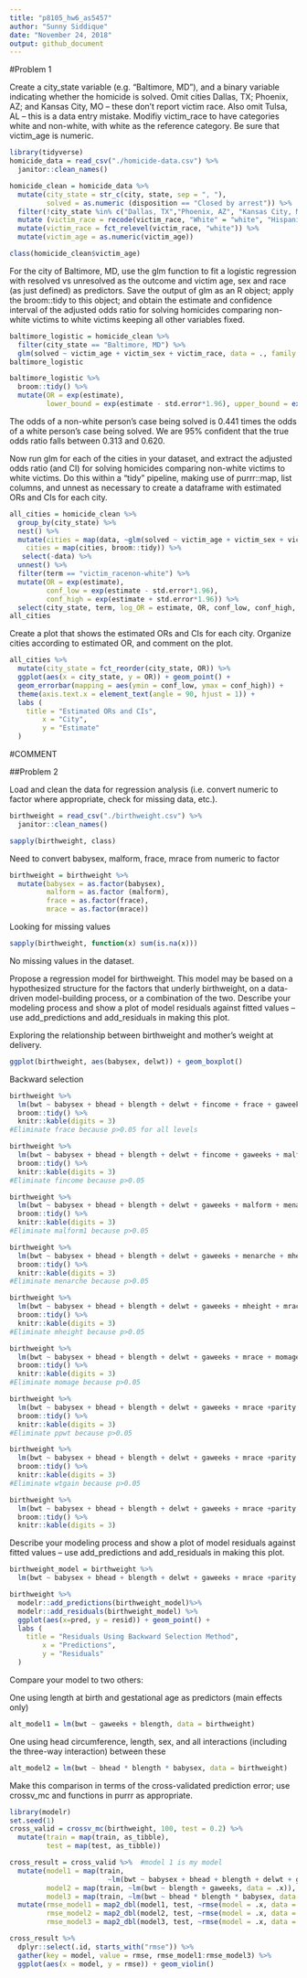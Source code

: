 ```yaml
---
title: "p8105_hw6_as5457"
author: "Sunny Siddique"
date: "November 24, 2018"
output: github_document
---
```


#Problem 1

Create a city_state variable (e.g. “Baltimore, MD”), and a binary variable indicating whether the homicide is solved. Omit cities Dallas, TX; Phoenix, AZ; and Kansas City, MO – these don’t report victim race. Also omit Tulsa, AL – this is a data entry mistake. Modifiy victim_race to have categories white and non-white, with white as the reference category. Be sure that  victim_age is numeric.

```r
library(tidyverse)
homicide_data = read_csv("./homicide-data.csv") %>% 
  janitor::clean_names()
```

```r
homicide_clean = homicide_data %>% 
  mutate(city_state = str_c(city, state, sep = ", "),
         solved = as.numeric (disposition == "Closed by arrest")) %>% 
  filter(!city_state %in% c("Dallas, TX","Phoenix, AZ", "Kansas City, MO", "Tulsa, AL")) %>% 
  mutate (victim_race = recode(victim_race, "White" = "white", "Hispanic" = "non-white", "Other" = "non-white", "Black" = "non-white", "Asian" = "non-white")) %>% 
  mutate(victim_race = fct_relevel(victim_race, "white")) %>% 
  mutate(victim_age = as.numeric(victim_age))
```


```r
class(homicide_clean$victim_age)
```

For the city of Baltimore, MD, use the glm function to fit a logistic regression with resolved vs unresolved as the outcome and victim age, sex and race (as just defined) as predictors. Save the output of glm as an R object; apply the broom::tidy to this object; and obtain the estimate and confidence interval of the adjusted odds ratio for solving homicides comparing non-white victims to white victims keeping all other variables fixed.


```r
baltimore_logistic = homicide_clean %>% 
  filter(city_state == "Baltimore, MD") %>% 
  glm(solved ~ victim_age + victim_sex + victim_race, data = ., family = binomial())
baltimore_logistic
```

```r
baltimore_logistic %>% 
  broom::tidy() %>% 
  mutate(OR = exp(estimate),
         lower_bound = exp(estimate - std.error*1.96), upper_bound = exp(estimate + std.error*1.96))
```

The odds of a non-white person's case being solved is 0.441 times the odds of a white person's case being solved. We are 95% confident that the true odds ratio falls between 0.313 and 0.620.

Now run glm for each of the cities in your dataset, and extract the adjusted odds ratio (and CI) for solving homicides comparing non-white victims to white victims. Do this within a “tidy” pipeline, making use of purrr::map, list columns, and unnest as necessary to create a dataframe with estimated ORs and CIs for each city.


```r
all_cities = homicide_clean %>% 
  group_by(city_state) %>% 
  nest() %>% 
  mutate(cities = map(data, ~glm(solved ~ victim_age + victim_sex + victim_race, data = .x, family = binomial())),
    cities = map(cities, broom::tidy)) %>% 
   select(-data) %>% 
  unnest() %>% 
  filter(term == "victim_racenon-white") %>% 
  mutate(OR = exp(estimate),
         conf_low = exp(estimate - std.error*1.96),
         conf_high = exp(estimate + std.error*1.96)) %>%
  select(city_state, term, log_OR = estimate, OR, conf_low, conf_high, p.value)
all_cities
```


Create a plot that shows the estimated ORs and CIs for each city. Organize cities according to estimated OR, and comment on the plot.

```r
all_cities %>% 
  mutate(city_state = fct_reorder(city_state, OR)) %>%
  ggplot(aes(x = city_state, y = OR)) + geom_point() +
  geom_errorbar(mapping = aes(ymin = conf_low, ymax = conf_high)) +
  theme(axis.text.x = element_text(angle = 90, hjust = 1)) +
  labs (
    title = "Estimated ORs and CIs",
        x = "City",
        y = "Estimate"
  )
```

#COMMENT

##Problem 2

Load and clean the data for regression analysis (i.e. convert numeric to factor where appropriate, check for missing data, etc.).

```r
birthweight = read_csv("./birthweight.csv") %>% 
  janitor::clean_names()
```

```r
sapply(birthweight, class)
```

Need to convert babysex, malform, frace, mrace from numeric to factor

```r
birthweight = birthweight %>% 
  mutate(babysex = as.factor(babysex), 
         malform = as.factor (malform),
         frace = as.factor(frace), 
         mrace = as.factor(mrace))
```

Looking for missing values 

```r
sapply(birthweight, function(x) sum(is.na(x)))
```

No missing values in the dataset. 

Propose a regression model for birthweight. This model may be based on a hypothesized structure for the factors that underly birthweight, on a data-driven model-building process, or a combination of the two. Describe your modeling process and show a plot of model residuals against fitted values – use add_predictions and add_residuals in making this plot.


Exploring the relationship between birthweight and mother's weight at delivery.
```r
ggplot(birthweight, aes(babysex, delwt)) + geom_boxplot()
```

Backward selection

```r
birthweight %>% 
  lm(bwt ~ babysex + bhead + blength + delwt + fincome + frace + gaweeks + malform + menarche + mheight + mrace + momage +parity + pnumlbw + pnumsga +ppbmi + ppwt + smoken + wtgain, data = .) %>% 
  broom::tidy() %>% 
  knitr::kable(digits = 3)
#Eliminate frace because p>0.05 for all levels

birthweight %>% 
  lm(bwt ~ babysex + bhead + blength + delwt + fincome + gaweeks + malform + menarche + mheight + mrace + momage +parity + pnumlbw + pnumsga +ppbmi + ppwt + smoken + wtgain, data = .) %>% 
  broom::tidy() %>% 
  knitr::kable(digits = 3)
#Eliminate fincome because p>0.05

birthweight %>% 
  lm(bwt ~ babysex + bhead + blength + delwt + gaweeks + malform + menarche + mheight + mrace + momage +parity + pnumlbw + pnumsga +ppbmi + ppwt + smoken + wtgain, data = .) %>% 
  broom::tidy() %>% 
  knitr::kable(digits = 3)
#Eliminate malform1 because p>0.05

birthweight %>% 
  lm(bwt ~ babysex + bhead + blength + delwt + gaweeks + menarche + mheight + mrace + momage +parity + pnumlbw + pnumsga +ppbmi + ppwt + smoken + wtgain, data = .) %>% 
  broom::tidy() %>% 
  knitr::kable(digits = 3)
#Eliminate menarche because p>0.05

birthweight %>% 
  lm(bwt ~ babysex + bhead + blength + delwt + gaweeks + mheight + mrace + momage +parity + pnumlbw + pnumsga +ppbmi + ppwt + smoken + wtgain, data = .) %>% 
  broom::tidy() %>% 
  knitr::kable(digits = 3)
#Eliminate mheight because p>0.05

birthweight %>% 
  lm(bwt ~ babysex + bhead + blength + delwt + gaweeks + mrace + momage +parity + pnumlbw + pnumsga +ppbmi + ppwt + smoken + wtgain, data = .) %>% 
  broom::tidy() %>% 
  knitr::kable(digits = 3)
#Eliminate momage because p>0.05

birthweight %>% 
  lm(bwt ~ babysex + bhead + blength + delwt + gaweeks + mrace +parity + pnumlbw + pnumsga +ppbmi + ppwt + smoken + wtgain, data = .) %>% 
  broom::tidy() %>% 
  knitr::kable(digits = 3)
#Eliminate ppwt because p>0.05

birthweight %>% 
  lm(bwt ~ babysex + bhead + blength + delwt + gaweeks + mrace +parity + pnumlbw + pnumsga +ppbmi + smoken + wtgain, data = .) %>% 
  broom::tidy() %>% 
  knitr::kable(digits = 3)
#Eliminate wtgain because p>0.05

birthweight %>% 
  lm(bwt ~ babysex + bhead + blength + delwt + gaweeks + mrace +parity + pnumlbw + pnumsga +ppbmi + smoken, data = .) %>% 
  broom::tidy() %>% 
  knitr::kable(digits = 3)
```

Describe your modeling process and show a plot of model residuals against fitted values – use add_predictions and add_residuals in making this plot.

```r
birthweight_model = birthweight %>% 
  lm(bwt ~ babysex + bhead + blength + delwt + gaweeks + mrace +parity + pnumlbw + pnumsga +ppbmi + smoken, data = .)

birthweight %>% 
  modelr::add_predictions(birthweight_model)%>%
  modelr::add_residuals(birthweight_model) %>% 
  ggplot(aes(x=pred, y = resid)) + geom_point() +
  labs (
    title = "Residuals Using Backward Selection Method",
        x = "Predictions",
        y = "Residuals"
  )
```

Compare your model to two others:

One using length at birth and gestational age as predictors (main effects only)

```r
alt_model1 = lm(bwt ~ gaweeks + blength, data = birthweight)
```

One using head circumference, length, sex, and all interactions (including the three-way interaction) between these

```r
alt_model2 = lm(bwt ~ bhead * blength * babysex, data = birthweight)
```


Make this comparison in terms of the cross-validated prediction error; use crossv_mc and functions in purrr as appropriate.

```r
library(modelr)
set.seed(1)
cross_valid = crossv_mc(birthweight, 100, test = 0.2) %>% 
  mutate(train = map(train, as_tibble),
         test = map(test, as_tibble))
```


```r
cross_result = cross_valid %>%  #model 1 is my model
  mutate(model1 = map(train, 
                        ~lm(bwt ~ babysex + bhead + blength + delwt + gaweeks + mrace +parity + pnumlbw + pnumsga + ppbmi + smoken, data = .x)),
         model2 = map(train, ~lm(bwt ~ blength + gaweeks, data = .x)),
         model3 = map(train, ~lm(bwt ~ bhead * blength * babysex, data = .x))) %>% 
  mutate(rmse_model1 = map2_dbl(model1, test, ~rmse(model = .x, data = .y)),
         rmse_model2 = map2_dbl(model2, test, ~rmse(model = .x, data = .y)),
         rmse_model3 = map2_dbl(model3, test, ~rmse(model = .x, data = .y)))
```


```r
cross_result %>% 
  dplyr::select(.id, starts_with("rmse")) %>% 
  gather(key = model, value = rmse, rmse_model1:rmse_model3) %>% 
  ggplot(aes(x = model, y = rmse)) + geom_violin()
```






